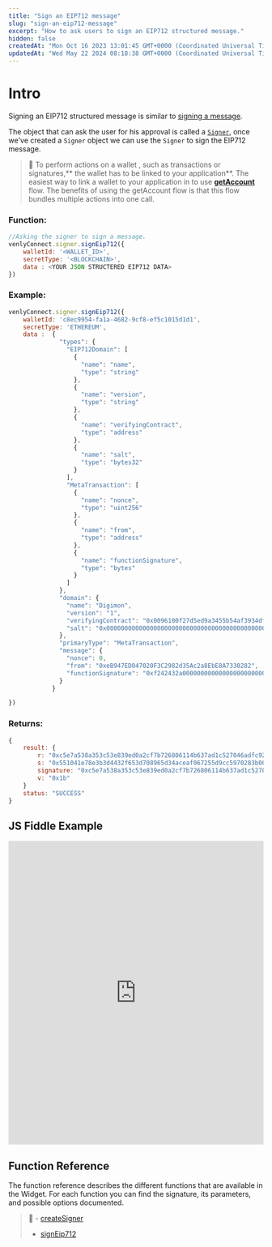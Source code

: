 ```yaml
---
title: "Sign an EIP712 message"
slug: "sign-an-eip712-message"
excerpt: "How to ask users to sign an EIP712 structured message."
hidden: false
createdAt: "Mon Oct 16 2023 13:01:45 GMT+0000 (Coordinated Universal Time)"
updatedAt: "Wed May 22 2024 08:18:38 GMT+0000 (Coordinated Universal Time)"
---
```

# Intro

Signing an EIP712 structured message is similar to [signing a message](https://venly.readme.io/docs/sign-a-message).

The object that can ask the user for his approval is called a [`Signer`](https://venly.readme.io/docs/signer), once we've created a `Signer` object we can use the `Signer` to sign the EIP712 message.

> 🚧 To perform actions on a wallet , such as transactions or signatures,** the wallet has to be linked to your application**.  The easiest way to link a wallet to your application in to use **[getAccount](https://docs.venly.io/docs/widget-user-authentication#get-user-account)** flow.  The benefits of using the getAccount flow is that this flow bundles multiple actions into one call.

### Function:

```javascript
//Asking the signer to sign a message.
venlyConnect.signer.signEip712({
    walletId: '<WALLET_ID>',
    secretType: '<BLOCKCHAIN>',
    data : <YOUR JSON STRUCTERED EIP712 DATA>
})
```

### Example:

```javascript
venlyConnect.signer.signEip712({
    walletId: 'c8ec9954-fa1a-4682-9cf8-ef5c1015d1d1',
    secretType: 'ETHEREUM',
    data :  {
              "types": {
                "EIP712Domain": [
                  {
                    "name": "name",
                    "type": "string"
                  },
                  {
                    "name": "version",
                    "type": "string"
                  },
                  {
                    "name": "verifyingContract",
                    "type": "address"
                  },
                  {
                    "name": "salt",
                    "type": "bytes32"
                  }
                ],
                "MetaTransaction": [
                  {
                    "name": "nonce",
                    "type": "uint256"
                  },
                  {
                    "name": "from",
                    "type": "address"
                  },
                  {
                    "name": "functionSignature",
                    "type": "bytes"
                  }
                ]
              },
              "domain": {
                "name": "Digimon",
                "version": "1",
                "verifyingContract": "0x0096100f27d5ed9a3455b54af3934df07b58b506",
                "salt": "0x0000000000000000000000000000000000000000000000000000000000013881"
              },
              "primaryType": "MetaTransaction",
              "message": {
                "nonce": 0,
                "from": "0xeB947ED047020F3C2982d35Ac2a8EbE8A7330282",
                "functionSignature": "0xf242432a000000000000000000000000eb947ed047020f3c2982d35ac2a8ebe8a73302820000000000000000000000008fe26c6ff544bee01f41e6f87e6d0ead0ad274050000000000000000000000000000000000000000000000000000000000000065000000000000000000000000000000000000000000000000000000000000000100000000000000000000000000000000000000000000000000000000000000a00000000000000000000000000000000000000000000000000000000000000000"
              }
            }

})
```

### Returns:

```javascript
{
    result: {
        r: "0xc5e7a538a353c53e839ed0a2cf7b726806114b637ad1c527046adfc92fecf0d8"
        s: "0x551041e78e3b3d4432f653d708965d34aceaf067255d9cc5970283b00d5f95e0"
        signature: "0xc5e7a538a353c53e839ed0a2cf7b726806114b637ad1c527046adfc92fecf0d8551041e78e3b3d4432f653d708965d34aceaf067255d9cc5970283b00d5f95e01b"
        v: "0x1b"
    }
    status: "SUCCESS"
}
```

## JS Fiddle Example

<iframe width="100%" height="600" src="https://jsfiddle.net/abdullah066/9upjogkd/56/embedded/" frameborder="0"></iframe>


## Function Reference

The function reference describes the different functions that are available in the Widget. For each function you can find the signature, its parameters, and possible options documented.

> 📘 - [createSigner](https://venly.readme.io/docs/createsigner)
> - [signEip712](https://venly.readme.io/docs/signeip712)
